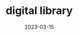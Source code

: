 ---
title: digital library
description: Personal project done following The Odin Project course. A digital library created with HTML, CSS, JS.
date: "2023-03-15"
url: https://juanbraco.github.io/library/
published: true
---